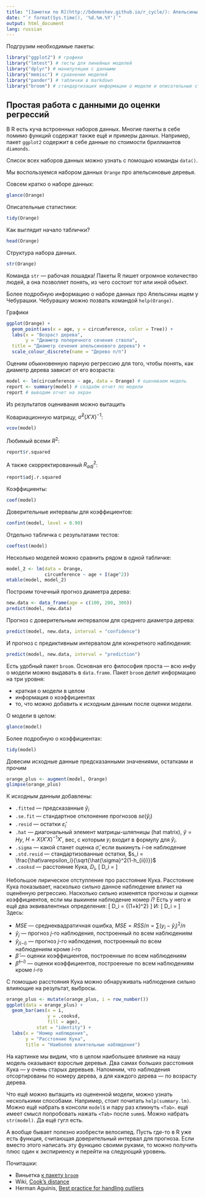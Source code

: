```yaml
---
title: "[Заметки по R](http://bdemeshev.github.io/r_cycle/): Апельсины и простая регрессия"
date: "`r format(Sys.time(), '%d.%m.%Y')`"
output: html_document
lang: russian
---
```


Подгрузим необходимые пакеты:

```r
library("ggplot2") # графики
library("lmtest") # тесты для линейных моделей
library("dplyr") # манипуляции с данными
library("memisc") # сравнение моделей
library("pander") # таблички в markdown
library("broom") # стандартизация информации о модели и описательные статистики
```

## Простая работа с данными до оценки регрессий

В R есть куча встроенных наборов данных. Многие пакеты в себе помимо функций содержат также ещё и примеры данных. Например, пакет `ggplot2` содержит в себе данные по стоимости бриллиантов `diamonds`.

Список всех наборов данных можно узнать с помощью команды `data()`.


Мы воспользуемся набором данных `Orange` про апельсиновые деревья.

Совсем кратко о наборе данных:
```r
glance(Orange)
```

Описательные статистики:
```r
tidy(Orange) 
```

Как выглядит начало таблички?
```r
head(Orange)
```

Структура набора данных. 
```r
str(Orange)
```

Команда `str` --- рабочая лошадка! Пакеты R пишет огромное количество людей, а она позволяет понять, из чего состоит тот или иной объект.


Более подробную информацию о наборе данных про Апельсины ищем у Чебурашки. Чебурашку можно позвать командой `help(Orange)`.

Графики
```r
ggplot(Orange) + 
  geom_point(aes(x = age, y = circumference, color = Tree)) + 
  labs(x = "Возраст дерева", 
       y = "Диаметр поперечного сечения ствола",
  title = "Диаметр сечения апельсинового дерева") +
  scale_colour_discrete(name = "Дерево п/п")
```


Оценим обыкновенную парную регрессию для того, чтобы понять, как диаметр дерева зависит от его возраста: 

```r
model <- lm(circumference ~ age, data = Orange) # оцениваем модель
report <- summary(model) # создаём отчет по модели
report # выводим отчет на экран
```

Из результатов оценивания можно вытащить

Ковариационную матрицу, $\hat{\sigma}^2(X'X)^{-1}$:
```r
vcov(model)
```

Любимый всеми $R^2$:
```r
report$r.squared
```

А также скорректированный $R^2_{adj}$:
```r
report$adj.r.squared
```

Коэффициенты:
```r
coef(model)
```

Доверительные интервалы для коэффициентов:
```r
confint(model, level = 0.90)
```

Отдельно табличка с результатами тестов:
```r
coeftest(model)
```

Несколько моделей можно сравнить рядом в одной табличке:
```r
model_2 <- lm(data = Orange, 
              circumference ~ age + I(age^2))
mtable(model, model_2)
```



Построим точечный прогноз диаметра дерева:
```r
new.data <- data_frame(age = c(100, 200, 300))
predict(model, new.data)
```

Прогноз с доверительным интервалом для среднего диаметра дерева:
```r
predict(model, new.data, interval = "confidence")
```


И прогноз с предиктивным интервалом для конкретного наблюдения:
```r
predict(model, new.data, interval = "prediction")
```

Есть удобный пакет `broom`. Основная его философия проста --- всю инфу о модели можно выдавать в `data.frame`. Пакет `broom` делит информацию на три уровня: 

* краткая о модели в целом 
* информация о коэффициентах
* то, что можно добавить к исходным данным после оценки модели. 

О модели в целом:
```r
glance(model)
```


Более подробную о коэффициентах:
```r
tidy(model)
```

Довесим исходные данные предсказанными значениями, остатками и прочим
```r
orange_plus <- augment(model, Orange)
glimpse(orange_plus)
```

К исходным данным добавлены:

* `.fitted` --- предсказанные $\hat y_i$
* `.se.fit` --- стандартное отклонение прогнозов $se(\hat y_i)$
* `.resid` --- остатки $\hat\varepsilon_i$
* `.hat` --- диагональный элемент матрицы-шляпницы (hat matrix), $\hat{y}=Hy$,  $H=X(X'X)^{-1}X'$, вес, с которым $y_i$ входит в формулу для $\hat y_i$.
* `.sigma` --- какой станет оценка $\hat\sigma$, если выкинуть $i$-ое наблюдение
* `.std.resid` --- стандартизованные остатки, $s_i = \frac{\hat\varepsilon_i}{\sqrt{\hat{\sigma}^2(1-h_{ii})}}$
* `.cooksd` --- расстояние Кука, $D_i$,
\[
D_i = \frac{ \sum_{j=1}^n (\hat y_j\ - \hat y_{j(-i)})^2 }{k \ \mathrm{MSE}}
\]

Небольшое лирическое отступление про расстояние Кука.
Расстояние Кука показывает, насколько сильно данное наблюдение влияет на оценённую регрессию. Насколько сильно изменятся прогнозы и оценки коэффициентов, если мы выкинем наблюдение номер $i$?
Есть у него и ещё два эквивалентных определения:
\[
D_i = \frac{ \left(\hat{\beta} - \hat{\beta}^{(-i)} \right)' X'X \left(\hat{\beta} - \hat{{\beta}}^{(-i)}\right) } {(1+k)\hat\sigma^2}
\]
И:
\[
D_i = \frac{\hat \varepsilon_i^2}{k \ \mathrm{MSE}}\left[\frac{h_{ii}}{(1-h_{ii})^2}\right]
\]
Здесь:

* $MSE$ --- среднеквадратичная ошибка, $MSE=RSS/n=\sum (y_i -\hat y_i)^2/n$
* $\hat y_j$ --- прогноз $j$-го наблюдения, построенный по всем наблюдениям
* $\hat y_{j(-i)}$ --- прогноз $j$-го наблюдения, построенный по всем наблюдениям кроме $i$-го
* $\hat \beta$ --- оценки коэффициентов, построенные по всем наблюдениям
* $\hat \beta^{(-i)}$ --- оценки коэффициентов, построенные по всем наблюдениям кроме $i$-го

С помощью расстояния Кука можно обнаруживать наблюдения сильно влияющие на результат, выбросы.
```r
orange_plus <- mutate(orange_plus, i = row_number())
ggplot(data = orange_plus) + 
  geom_bar(aes(x = i, 
               y = .cooksd,
               fill = age),
           stat = "identity") + 
  labs(x = "Номер наблюдения",
       y = "Расстояние Кука",
       title = "Наиболее влиятельные наблюдения")
```

На картинке мы видим, что в целом наибольшее влияние на нашу модель оказывают взрослые деревья. Два самах больших расстояния Кука --- у очень старых деревьев. Напомним, что наблюдения отсортированы по номеру дерева, а для каждого дерева --- по возрасту дерева. 


Что ещё можно вытащить из оцененной модели, можно узнать несколькими способами. Например, стоит почитать `help(summary.lm)`. Можно ещё набрать в консоли `model$` и пару раз кликнуть `<Tab>`. ещё имеет смысл попробовать нажать `<Tab>` после `summ$`. Можно набрать `str(model)`. Да ещё гугл есть.

А вообще бывает полезно изобрести велосипед. Пусть где-то в R уже есть функция, считающая доверительный интервал для прогноза. Если вместо этого написать эту функцию своими руками, то можно получить плюс один к экспириенсу и перейти на следующий уровень.


Почиташки:

* Виньетка [к пакету `broom`](https://github.com/dgrtwo/broom)
* Wiki, [Cook's distance](https://en.wikipedia.org/wiki/Cook's_distance)
* Herman Aguinis, [Best practice for handling outliers](https://www.researchgate.net/profile/Herman_Aguinis/publication/258174106_Best-Practice_Recommendations_for_Defining_Identifying_and_Handling_Outliers/links/004635276b1ff93ba8000000.pdf)
